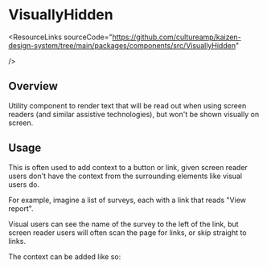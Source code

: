 
<Meta of={VisuallyHiddenStories} />

# VisuallyHidden

<ResourceLinks
  sourceCode="https://github.com/cultureamp/kaizen-design-system/tree/main/packages/components/src/VisuallyHidden"

/>

<KAIOInstallation exportNames="VisuallyHidden" />

## Overview

Utility component to render text that will be read out when using screen readers (and similar assistive technologies), but won't be shown visually on screen.

<Canvas of={VisuallyHiddenStories.Playground} />
<Controls of={VisuallyHiddenStories.Playground} />

## Usage

This is often used to add context to a button or link, given screen reader users don't have the context from the surrounding elements like visual users do.

For example, imagine a list of surveys, each with a link that reads "View report".

Visual users can see the name of the survey to the left of the link, but screen reader users will often scan the page for links, or skip straight to links.

The context can be added like so:

```jsx
<a href="/path">View report<VisuallyHidden> for Camper Check-in 2023</VisuallyHidden></a>
```
